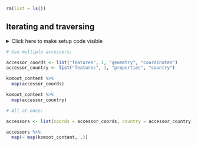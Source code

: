 ```r
rm(list = ls())
```


## Iterating and traversing

<details><summary>Click here to make setup code visible</summary>
```r
### Iterating and traversing

```
```r
library(tidyverse)
library(here)

komoot <- readRDS(here("data/komoot.rds"))
komoot_content <-
  komoot %>%
  pull(content)
```
</details>


```r
# Use multiple accessors:
```
```r
accessor_coords <- list("features", 1, "geometry", "coordinates")
accessor_country <- list("features", 1, "properties", "country")

komoot_content %>%
  map(accessor_coords)

komoot_content %>%
  map(accessor_country)
```


```r
# All at once:
```
```r
accessors <- list(coords = accessor_coords, country = accessor_country)

accessors %>%
  map(~ map(komoot_content, .))
```
